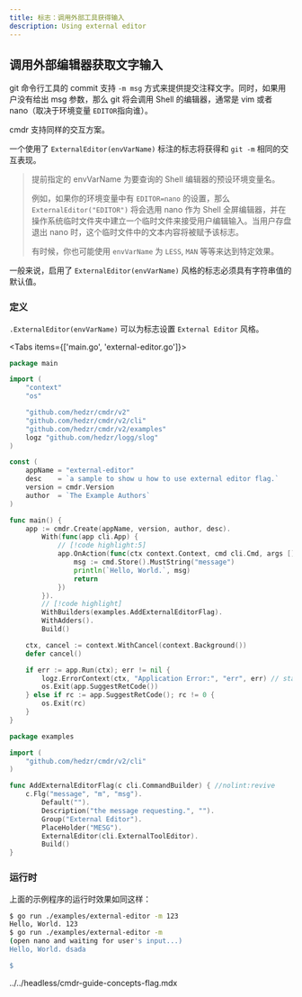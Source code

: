 ```yaml
---
title: 标志：调用外部工具获得输入
description: Using external editor
---
```


## 调用外部编辑器获取文字输入

git 命令行工具的 commit 支持 `-m msg` 方式来提供提交注释文字。同时，如果用户没有给出 msg 参数，那么 git 将会调用 Shell 的编辑器，通常是 vim 或者 nano（取决于环境变量 `EDITOR`指向谁）。

cmdr 支持同样的交互方案。

一个使用了 `ExternalEditor(envVarName)` 标注的标志将获得和 `git -m` 相同的交互表现。

> 提前指定的 envVarName 为要查询的 Shell 编辑器的预设环境变量名。
>
> 例如，如果你的环境变量中有 `EDITOR=nano` 的设置，那么 `ExternalEditor("EDITOR")` 将会选用 nano 作为 Shell 全屏编辑器，并在操作系统临时文件夹中建立一个临时文件来接受用户编辑输入。当用户存盘退出 nano 时，这个临时文件中的文本内容将被赋予该标志。
>
> 有时候，你也可能使用 `envVarName` 为 `LESS`, `MAN` 等等来达到特定效果。

一般来说，启用了 `ExternalEditor(envVarName)` 风格的标志必须具有字符串值的默认值。

### 定义

`.ExternalEditor(envVarName)` 可以为标志设置 `External Editor` 风格。

<Tabs items={['main.go', 'external-editor.go']}>

<Tab key="main.go">

```go title=main.go
package main

import (
	"context"
	"os"

	"github.com/hedzr/cmdr/v2"
	"github.com/hedzr/cmdr/v2/cli"
	"github.com/hedzr/cmdr/v2/examples"
	logz "github.com/hedzr/logg/slog"
)

const (
	appName = "external-editor"
	desc    = `a sample to show u how to use external editor flag.`
	version = cmdr.Version
	author  = `The Example Authors`
)

func main() {
	app := cmdr.Create(appName, version, author, desc).
		With(func(app cli.App) {
			// [!code highlight:5]
			app.OnAction(func(ctx context.Context, cmd cli.Cmd, args []string) (err error) {
				msg := cmd.Store().MustString("message")
				println(`Hello, World.`, msg)
				return
			})
		}).
		// [!code highlight]
		WithBuilders(examples.AddExternalEditorFlag).
		WithAdders().
		Build()

	ctx, cancel := context.WithCancel(context.Background())
	defer cancel()

	if err := app.Run(ctx); err != nil {
		logz.ErrorContext(ctx, "Application Error:", "err", err) // stacktrace if in debug mode/build
		os.Exit(app.SuggestRetCode())
	} else if rc := app.SuggestRetCode(); rc != 0 {
		os.Exit(rc)
	}
}
```

</Tab>

<Tab key="external-editor.go">

```go title=external-editor.go
package examples

import (
	"github.com/hedzr/cmdr/v2/cli"
)

func AddExternalEditorFlag(c cli.CommandBuilder) { //nolint:revive
	c.Flg("message", "m", "msg").
		Default("").
		Description("the message requesting.", "").
		Group("External Editor").
		PlaceHolder("MESG").
		ExternalEditor(cli.ExternalToolEditor).
		Build()
}
```

</Tab>
</Tabs>

### 运行时

上面的示例程序的运行时效果如同这样：

```bash
$ go run ./examples/external-editor -m 123
Hello, World. 123
$ go run ./examples/external-editor -m
(open nano and waiting for user's input...)
Hello, World. dsada

$
```

<include>../../headless/cmdr-guide-concepts-flag.mdx</include>
